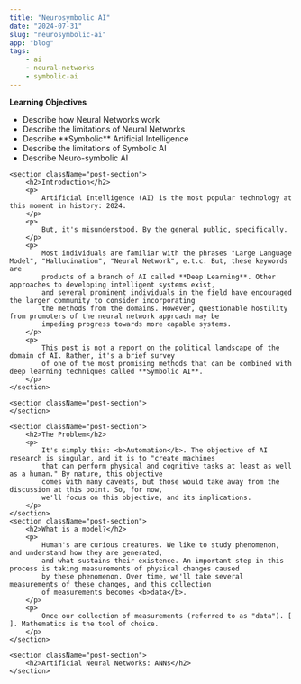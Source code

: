 ```yaml
---
title: "Neurosymbolic AI"
date: "2024-07-31"
slug: "neurosymbolic-ai"
app: "blog"
tags:
    - ai
    - neural-networks
    - symbolic-ai
---
```


<div className="post-content-wrapper"> 
    <section className="blog-post-overview-section">
        <div className="overview">
        </div>
        <aside>
            <b>Learning Objectives</b>
            <ul>
                <li>Describe how Neural Networks work</li>
                <li>Describe the limitations of Neural Networks</li>
                <li>Describe **Symbolic** Artificial Intelligence</li>
                <li>Describe the limitations of Symbolic AI</li>
                <li>Describe Neuro-symbolic AI</li>
            </ul>
        </aside>
    </section>

    <section className="post-section">
        <h2>Introduction</h2>
        <p>
            Artificial Intelligence (AI) is the most popular technology at this moment in history: 2024.
        </p>
        <p>
            But, it's misunderstood. By the general public, specifically.
        </p>
        <p>
            Most individuals are familiar with the phrases "Large Language Model", "Hallucination", "Neural Network", e.t.c. But, these keywords are
            products of a branch of AI called **Deep Learning**. Other approaches to developing intelligent systems exist,
            and several prominent individuals in the field have encouraged the larger community to consider incorporating
            the methods from the domains. However, questionable hostility from promoters of the neural network approach may be
            impeding progress towards more capable systems.
        </p>
        <p>
            This post is not a report on the political landscape of the domain of AI. Rather, it's a brief survey
            of one of the most promising methods that can be combined with deep learning techniques called **Symbolic AI**.
        </p>
    </section>

    <section className="post-section">
    </section>

    <section className="post-section">
        <h2>The Problem</h2>
        <p>
            It's simply this: <b>Automation</b>. The objective of AI research is singular, and it is to "create machines
            that can perform physical and cognitive tasks at least as well as a human." By nature, this objective
            comes with many caveats, but those would take away from the discussion at this point. So, for now,
            we'll focus on this objective, and its implications.
        </p>
    </section>
    <section className="post-section">
        <h2>What is a model?</h2>
        <p>
            Human's are curious creatures. We like to study phenomenon, and understand how they are generated,
            and what sustains their existence. An important step in this process is taking measurements of physical changes caused
            by these phenomenon. Over time, we'll take several measurements of these changes, and this collection
            of measurements becomes <b>data</b>.
        </p>
        <p>
            Once our collection of measurements (referred to as "data"). [ ]. Mathematics is the tool of choice.
        </p>
    </section>

    <section className="post-section">
        <h2>Artificial Neural Networks: ANNs</h2>
    </section>

</div>
